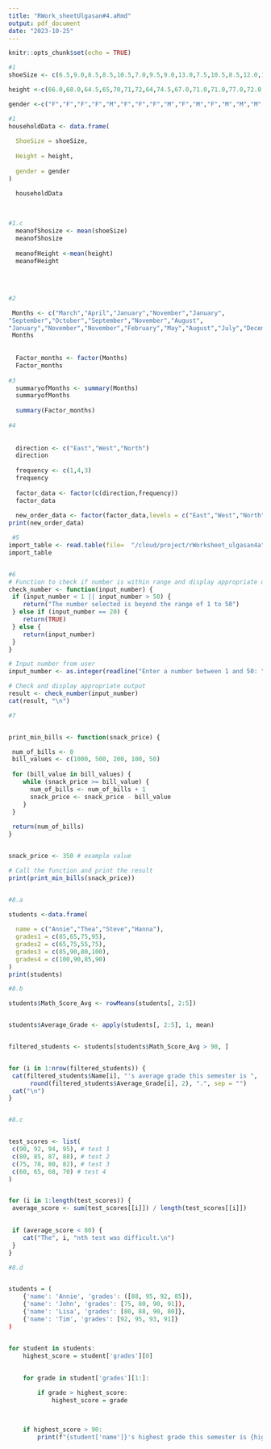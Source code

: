 ```yaml
---
title: "RWork_sheetUlgasan#4.aRmd"
output: pdf_document
date: "2023-10-25"
---
```


```r
knitr::opts_chunk$set(echo = TRUE)

#1
shoeSize <- c(6.5,9.0,8.5,8.5,10.5,7.0,9.5,9.0,13.0,7.5,10.5,8.5,12.0,10.5,13.0,11.5,8.5,5.0,10.0,6.5,7.5,8.5,10.5,11.0,9.0,13.0)

height <-c(66.0,68.0,64.5,65,70,71,72,64,74.5,67.0,71.0,71.0,77.0,72.0,59.0,62.0,72.0,66.0,64.0,67.0,73.0,69.0,72.0,70.0,69.0,70.0)

gender <-c("F","F","F","F","M","F","F","F","M","F","M","F","M","M","M","M","F","F","M","F","F","M","M","F","M","M","M","M")

#1
householdData <- data.frame(  
  
  ShoeSize = shoeSize,
  
  Height = height,
  
  gender = gender
)

  householdData
  
  
  
#1.c
  meanofShosize <- mean(shoeSize)
  meanofShosize
  
  meanofHeight <-mean(height)
  meanofHeight
  
  
  
  
#2

 Months <- c("March","April","January","November","January",
"September","October","September","November","August",
"January","November","November","February","May","August","July","December","August","August","September","November","February","April")
 Months  
  
  
  Factor_months <- factor(Months)
  Factor_months
  
#3
  summaryofMonths <- summary(Months)
  summaryofMonths
  
  summary(Factor_months)
  
#4
  
  
  direction <- c("East","West","North")
  direction
  
  frequency <- c(1,4,3)
  frequency
  
  factor_data <- factor(c(direction,frequency))
  factor_data
  
  new_order_data <- factor(factor_data,levels = c("East","West","North"))
print(new_order_data)

 #5
import_table <- read.table(file=  "/cloud/project/rWorksheet_ulgasan4a" )
import_table    


#6
# Function to check if number is within range and display appropriate output
check_number <- function(input_number) {
 if (input_number < 1 || input_number > 50) {
    return("The number selected is beyond the range of 1 to 50")
 } else if (input_number == 20) {
    return(TRUE)
 } else {
    return(input_number)
 }
}

# Input number from user
input_number <- as.integer(readline("Enter a number between 1 and 50: "))

# Check and display appropriate output
result <- check_number(input_number)
cat(result, "\n")

#7


print_min_bills <- function(snack_price) {

 num_of_bills <- 0
 bill_values <- c(1000, 500, 200, 100, 50)
  
 for (bill_value in bill_values) {
    while (snack_price >= bill_value) {
      num_of_bills <- num_of_bills + 1
      snack_price <- snack_price - bill_value
    }
 }
  
 return(num_of_bills)
}


snack_price <- 350 # example value

# Call the function and print the result
print(print_min_bills(snack_price))


#8.a

students <-data.frame(
  
  name = c("Annie","Thea","Steve","Hanna"),
  grades1 = c(85,65,75,95),
  grades2 = c(65,75,55,75),
  grades3 = c(85,90,80,100),
  grades4 = c(100,90,85,90)
)
print(students)

#8.b

students$Math_Score_Avg <- rowMeans(students[, 2:5])


students$Average_Grade <- apply(students[, 2:5], 1, mean)


filtered_students <- students[students$Math_Score_Avg > 90, ]


for (i in 1:nrow(filtered_students)) {
 cat(filtered_students$Name[i], "'s average grade this semester is ",
      round(filtered_students$Average_Grade[i], 2), ".", sep = "")
 cat("\n")
}


#8.c


test_scores <- list(
 c(90, 92, 94, 95), # test 1
 c(80, 85, 87, 88), # test 2
 c(75, 78, 80, 82), # test 3
 c(60, 65, 68, 70) # test 4
)


for (i in 1:length(test_scores)) {
 average_score <- sum(test_scores[[i]]) / length(test_scores[[i]])
  

 if (average_score < 80) {
    cat("The", i, "nth test was difficult.\n")
 }
}

#8.d


students = (
    {'name': 'Annie', 'grades': ([88, 95, 92, 85]),
    {'name': 'John', 'grades': [75, 80, 90, 91]),
    {'name': 'Lisa', 'grades': [80, 88, 90, 80]},
    {'name': 'Tim', 'grades': [92, 95, 93, 91]}
)


for student in students:
    highest_score = student['grades'][0]
    
    
    for grade in student['grades'][1:]:

        if grade > highest_score:
            highest_score = grade
    


    if highest_score > 90:
        print(f"{student['name']}'s highest grade this semester is {highest_score}.")




  
  






  
  
  
  
  
  
  
  
  
  
  
  
        
```

